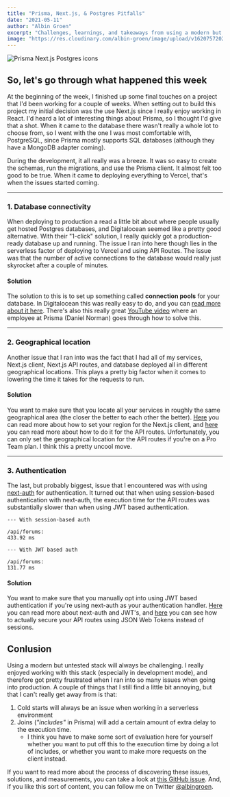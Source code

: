 ```yaml
---
title: "Prisma, Next.js, & Postgres Pitfalls"
date: "2021-05-11"
author: "Albin Groen"
excerpt: "Challenges, learnings, and takeaways from using a modern but untested tech stack"
image: "https://res.cloudinary.com/albin-groen/image/upload/v1620757202/prisma-next-postgres_lje2i8.png"
---
```


![Prisma Next.js Postgres icons](https://res.cloudinary.com/albin-groen/image/upload/v1620757202/prisma-next-postgres_lje2i8.png)

## So, let's go through what happened this week

At the beginning of the week, I finished up some final touches on a project that I'd been working for a couple of weeks. When setting out to build this project my initial decision was the use Next.js since I really enjoy working in React. I'd heard a lot of interesting things about Prisma, so I thought I'd give that a shot. When it came to the database there wasn't really a whole lot to choose from, so I went with the one I was most comfortable with, PostgreSQL, since Prisma mostly supports SQL databases (although they have a MongoDB adapter coming).

During the development, it all really was a breeze. It was so easy to create the schemas, run the migrations, and use the Prisma client. It almost felt too good to be true. When it came to deploying everything to Vercel, that's when the issues started coming.

---

### 1. Database connectivity

When deploying to production a read a little bit about where people usually get hosted Postgres databases, and Digitalocean seemed like a pretty good alternative. With their "1-click" solution, I really quickly got a production-ready database up and running. The issue I ran into here though lies in the serverless factor of deploying to Vercel and using API Routes. The issue was that the number of active connections to the database would really just skyrocket after a couple of minutes.

#### Solution

The solution to this is to set up something called **connection pools** for your database. In Digitalocean this was really easy to do, and you can [read more about it here](https://docs.digitalocean.com/products/databases/postgresql/how-to/manage-connection-pools/). There's also this really great [YouTube video](https://www.youtube.com/watch?v=tsOHw2T1HvI) where an employee at Prisma (Daniel Norman) goes through how to solve this.

---

### 2. Geographical location

Another issue that I ran into was the fact that I had all of my services, Next.js client, Next.js API routes, and database deployed all in different geographical locations. This plays a pretty big factor when it comes to lowering the time it takes for the requests to run.

#### Solution

You want to make sure that you locate all your services in roughly the same geographical area (the closer the better to each other the better). [Here](https://vercel.com/docs/edge-network/regions) you can read more about how to set your region for the Next.js client, and [here](https://vercel.com/docs/serverless-functions/regions) you can read more about how to do it for the API routes. Unfortunately, you can only set the geographical location for the API routes if you're on a Pro Team plan. I think this a pretty uncool move.

---

### 3. Authentication

The last, but probably biggest, issue that I encountered was with using [next-auth](https://next-auth.js.org) for authentication. It turned out that when using session-based authentication with next-auth, the execution time for the API routes was substantially slower than when using JWT based authentication.

```
--- With session-based auth

/api/forums:
433.92 ms

--- With JWT based auth

/api/forums:
131.77 ms
```

#### Solution

You want to make sure that you manually opt into using JWT based authentication if you're using next-auth as your authentication handler. [Here](https://next-auth.js.org/faq#json-web-tokens) you can read more about next-auth and JWT's, and [here](https://next-auth.js.org/tutorials/securing-pages-and-api-routes#using-gettoken) you can see how to actually secure your API routes using JSON Web Tokens instead of sessions.

## Conlusion

Using a modern but untested stack will always be challenging. I really enjoyed working with this stack (especially in development mode), and therefore got pretty frustrated when I ran into so many issues when going into production. A couple of things that I still find a little bit annoying, but that I can't really get away from is that:

1. Cold starts will always be an issue when working in a serverless environment
2. Joins (*"includes"* in Prisma) will add a certain amount of extra delay to the execution time.
    - I think you have to make some sort of evaluation here for yourself whether you want to put off this to the execution time by doing a lot of includes, or whether you want to make more requests on the client instead.

If you want to read more about the process of discovering these issues, solutions, and measurements, you can take a look at [this GitHub issue](https://github.com/prisma/prisma/issues/7009). And, if you like this sort of content, you can follow me on Twitter [@albingroen](https://twitter.com/albingroen).